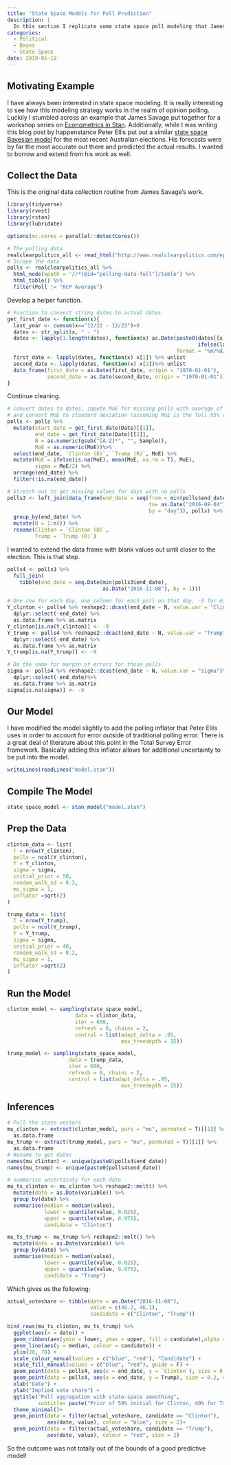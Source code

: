 ```yaml
---
title: "State Space Models for Poll Prediction"
description: |
  In this section I replicate some state space poll modeling that James Savage and Peter Ellis used in a few different scenarios. State space modeling provides a great way to model times series effects when the data are collected at irregular intervals (e.g. opinion polling).
categories:
  - Political
  - Bayes
  - State Space
date: 2019-05-18
---
```



## Motivating Example

I have always been interested in state space modeling. It is really interesting to see how this modeling strategy works in the realm of opinion polling. Luckily I stumbled across an example that James Savage put together for a workshop series on [Econometrics in Stan](https://github.com/khakieconomics/stanecon_short_course/blob/80263f84ebe95be3247e591515ea1ead84f26e3f/03-fun_time_series_models.Rmd). Additionally, while I was writing this blog post by happenstance Peter Ellis put out a similar [state space Bayesian model](https://github.com/ellisp/ozfedelect) for the most recent Australian elections. His forecasts were by far the most accurate out there and predicted the actual results. I wanted to borrow and extend from his work as well.

## Collect the Data 

This is the original data collection routine from James Savage's work.

```r
library(tidyverse)
library(rvest)
library(rstan)
library(lubridate)

options(mc.cores = parallel::detectCores())

# The polling data
realclearpolitics_all <- read_html("http://www.realclearpolitics.com/epolls/2016/president/us/general_election_trump_vs_clinton-5491.html#polls")
# Scrape the data
polls <- realclearpolitics_all %>% 
  html_node(xpath = '//*[@id="polling-data-full"]/table') %>% 
  html_table() %>% 
  filter(Poll != "RCP Average")

```

Develop a helper function.

```r
# Function to convert string dates to actual dates
get_first_date <- function(x){
  last_year <- cumsum(x=="12/22 - 12/23")>0
  dates <- str_split(x, " - ")
  dates <- lapply(1:length(dates), function(x) as.Date(paste0(dates[[x]], 
                                                              ifelse(last_year[x], "/2015", "/2016")), 
                                                       format = "%m/%d/%Y"))
  first_date <- lapply(dates, function(x) x[1]) %>% unlist
  second_date <- lapply(dates, function(x) x[2])%>% unlist
  data_frame(first_date = as.Date(first_date, origin = "1970-01-01"), 
             second_date = as.Date(second_date, origin = "1970-01-01"))
}
```

Continue cleaning.

```r
# Convert dates to dates, impute MoE for missing polls with average of non-missing, 
# and convert MoE to standard deviation (assuming MoE is the full 95% one sided interval length??)
polls <- polls %>% 
  mutate(start_date = get_first_date(Date)[[1]],
         end_date = get_first_date(Date)[[2]],
         N = as.numeric(gsub("[A-Z]*", "", Sample)),
         MoE = as.numeric(MoE))%>% 
  select(end_date, `Clinton (D)`, `Trump (R)`, MoE) %>% 
  mutate(MoE = ifelse(is.na(MoE), mean(MoE, na.rm = T), MoE),
         sigma = MoE/2) %>% 
  arrange(end_date) %>% 
  filter(!is.na(end_date))

# Stretch out to get missing values for days with no polls
polls3 <- left_join(data_frame(end_date = seq(from = min(polls$end_date), 
                                              to= as.Date("2016-08-04"), 
                                              by = "day")), polls) %>% 
  group_by(end_date) %>%
  mutate(N = 1:n()) %>%
  rename(Clinton = `Clinton (D)`,
         Trump = `Trump (R)`)

```

I wanted to extend the data frame with blank values out until closer to the election. This is that step.

```r
polls4 <- polls3 %>% 
  full_join(
    tibble(end_date = seq.Date(min(polls3$end_date), 
                               as.Date("2016-11-08"), by = 1)))
```


```r
# One row for each day, one column for each poll on that day, -9 for missing values
Y_clinton <- polls4 %>% reshape2::dcast(end_date ~ N, value.var = "Clinton") %>% 
  dplyr::select(-end_date) %>% 
  as.data.frame %>% as.matrix
Y_clinton[is.na(Y_clinton)] <- -9
Y_trump <- polls4 %>% reshape2::dcast(end_date ~ N, value.var = "Trump") %>% 
  dplyr::select(-end_date) %>% 
  as.data.frame %>% as.matrix
Y_trump[is.na(Y_trump)] <- -9

# Do the same for margin of errors for those polls
sigma <- polls4 %>% reshape2::dcast(end_date ~ N, value.var = "sigma")%>% 
  dplyr::select(-end_date)%>% 
  as.data.frame %>% as.matrix
sigma[is.na(sigma)] <- -9
```


## Our Model

I have modified the model slightly to add the polling inflator that Peter Ellis uses in order to account for error outside of traditional polling error. There is a great deal of literature about this point in the Total Survey Error framework. Basically adding this inflator allows for additional uncertainty to be put into the model.

```r
writeLines(readLines("model.stan"))
```

## Compile The Model

```r
state_space_model <- stan_model("model.stan")
```


## Prep the Data

```r

clinton_data <- list(
  T = nrow(Y_clinton),
  polls = ncol(Y_clinton),
  Y = Y_clinton,
  sigma = sigma,
  initial_prior = 50,
  random_walk_sd = 0.2,
  mu_sigma = 1,
  inflator =sqrt(2)
)

trump_data <- list(
  T = nrow(Y_trump),
  polls = ncol(Y_trump),
  Y = Y_trump,
  sigma = sigma,
  initial_prior = 40,
  random_walk_sd = 0.2,
  mu_sigma = 1,
  inflator =sqrt(2)
)

```

## Run the Model

```r
clinton_model <- sampling(state_space_model, 
                      data = clinton_data, 
                      iter = 600, 
                      refresh = 0, chains = 2, 
                      control = list(adapt_delta = .95,
                                     max_treedepth = 15))

trump_model <- sampling(state_space_model, 
                    data = trump_data, 
                    iter = 600, 
                    refresh = 0, chains = 2,
                    control = list(adapt_delta = .95,
                                     max_treedepth = 15))
```

## Inferences

```r
# Pull the state vectors
mu_clinton <- extract(clinton_model, pars = "mu", permuted = T)[[1]] %>% 
  as.data.frame
mu_trump <- extract(trump_model, pars = "mu", permuted = T)[[1]] %>% 
  as.data.frame
# Rename to get dates
names(mu_clinton) <- unique(paste0(polls4$end_date))
names(mu_trump) <- unique(paste0(polls4$end_date))
```


```r
# summarise uncertainty for each date
mu_ts_clinton <- mu_clinton %>% reshape2::melt() %>% 
  mutate(date = as.Date(variable)) %>% 
  group_by(date) %>% 
  summarise(median = median(value),
            lower = quantile(value, 0.025),
            upper = quantile(value, 0.975),
            candidate = "Clinton")

mu_ts_trump <- mu_trump %>% reshape2::melt() %>% 
  mutate(date = as.Date(variable)) %>% 
  group_by(date) %>% 
  summarise(median = median(value),
            lower = quantile(value, 0.025),
            upper = quantile(value, 0.975),
            candidate = "Trump")
```

Which gives us the following:

```r

actual_voteshare <- tibble(date = as.Date("2016-11-08"),
                           value = c(48.2, 46.1),
                           candidate = c("Clinton", "Trump"))

bind_rows(mu_ts_clinton, mu_ts_trump) %>% 
  ggplot(aes(x = date)) +
  geom_ribbon(aes(ymin = lower, ymax = upper, fill = candidate),alpha = 0.1) +
  geom_line(aes(y = median, colour = candidate)) +
  ylim(20, 70) +
  scale_colour_manual(values = c("blue", "red"), "Candidate") +
  scale_fill_manual(values = c("blue", "red"), guide = F) +
  geom_point(data = polls4, aes(x = end_date, y = `Clinton`), size = 0.2, colour = "blue") +
  geom_point(data = polls4, aes(x = end_date, y = Trump), size = 0.2, colour = "red") +
  xlab("Date") +
  ylab("Implied vote share") +
  ggtitle("Poll aggregation with state-space smoothing", 
          subtitle= paste("Prior of 50% initial for Clinton, 40% for Trump on", min(polls4$end_date)))+
  theme_minimal()+
  geom_point(data = filter(actual_voteshare, candidate == "Clinton"), 
             aes(date, value), colour = "blue", size = 2)+
  geom_point(data = filter(actual_voteshare, candidate == "Trump"), 
             aes(date, value), colour = "red", size = 2)
```

So the outcome was not totally out of the bounds of a good predictive model!
